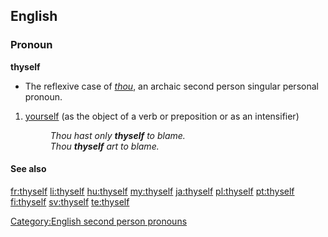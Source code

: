 ==English==
===Pronoun===
'''thyself'''

* The reflexive case of ''[[thou]]'', an archaic second person singular personal pronoun.

# {{archaic|_|or|_|literary|informal}} [[yourself]] (as the object of a verb or preposition or as an intensifier)
#: ''Thou hast only '''thyself''' to blame.''
#: ''Thou '''thyself''' art to blame.''

====See also====
{{English personal pronouns}}

[[Category:English second person pronouns]]

[[fr:thyself]]
[[li:thyself]]
[[hu:thyself]]
[[my:thyself]]
[[ja:thyself]]
[[pl:thyself]]
[[pt:thyself]]
[[fi:thyself]]
[[sv:thyself]]
[[te:thyself]]